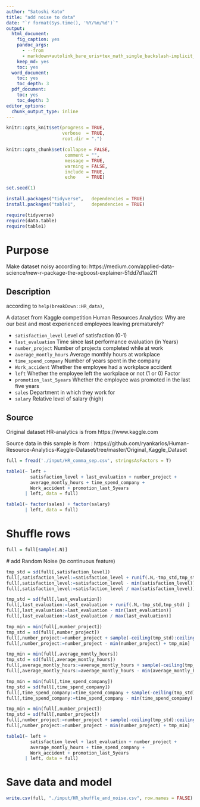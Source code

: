 ```yaml
---
author: "Satoshi Kato"
title: "add noise to data"
date: "`r format(Sys.time(), '%Y/%m/%d')`"
output:
  html_document:
    fig_caption: yes
    pandoc_args:
      - --from
      - markdown+autolink_bare_uris+tex_math_single_backslash-implicit_figures
    keep_md: yes
    toc: yes
  word_document:
    toc: yes
    toc_depth: 3
  pdf_document:
    toc: yes
    toc_depth: 3
editor_options: 
  chunk_output_type: inline
---
```


```r
knitr::opts_knit$set(progress = TRUE, 
                     verbose  = TRUE, 
                     root.dir = ".")

knitr::opts_chunk$set(collapse = FALSE, 
                      comment = "", 
                      message = TRUE, 
                      warning = FALSE, 
                      include = TRUE,
                      echo    = TRUE)

set.seed(1)
```

```r
install.packages("tidyverse",   dependencies = TRUE)
install.packages("table1",      dependencies = TRUE)

```

```r
require(tidyverse)
require(data.table)
require(table1)

```

# Purpose

Make dataset noisy according to: https://medium.com/applied-data-science/new-r-package-the-xgboost-explainer-51dd7d1aa211

## Description

according to `help(breakDown::HR_data)`, 

A dataset from Kaggle competition Human Resources Analytics: Why are our best and most experienced employees leaving prematurely?

* `satisfaction_level` Level of satisfaction (0-1)
* `last_evaluation` Time since last performance evaluation (in Years)
* `number_project` Number of projects completed while at work
* `average_montly_hours` Average monthly hours at workplace
* `time_spend_company` Number of years spent in the company
* `Work_accident` Whether the employee had a workplace accident
* `left` Whether the employee left the workplace or not (1 or 0) Factor
* `promotion_last_5years` Whether the employee was promoted in the last five years
* `sales` Department in which they work for
* `salary` Relative level of salary (high)

## Source

Original dataset HR-analytics is from https://www.kaggle.com

Source data in this sample is from : https://github.com/ryankarlos/Human-Resource-Analytics-Kaggle-Dataset/tree/master/Original_Kaggle_Dataset

```r
full = fread('./input/HR_comma_sep.csv', stringsAsFactors = T)

```

```r
table1(~ left +
         satisfaction_level + last_evaluation + number_project + 
         average_montly_hours + time_spend_company + 
         Work_accident + promotion_last_5years 
       | left, data = full)

```

```r
table1(~ factor(sales) + factor(salary)
       | left, data = full)

```

# Shuffle rows

```r
full = full[sample(.N)]

```
 
 # add Random Noise (to continuous feature)
 
```r

tmp_std = sd(full[,satisfaction_level])
full[,satisfaction_level:=satisfaction_level + runif(.N,-tmp_std,tmp_std)]
full[,satisfaction_level:=satisfaction_level - min(satisfaction_level)]
full[,satisfaction_level:=satisfaction_level / max(satisfaction_level)]

tmp_std = sd(full[,last_evaluation])
full[,last_evaluation:=last_evaluation + runif(.N,-tmp_std,tmp_std) ]
full[,last_evaluation:=last_evaluation - min(last_evaluation)]
full[,last_evaluation:=last_evaluation / max(last_evaluation)]

tmp_min = min(full[,number_project])
tmp_std = sd(full[,number_project])
full[,number_project:=number_project + sample(-ceiling(tmp_std):ceiling(tmp_std),.N, replace=T)]
full[,number_project:=number_project - min(number_project) + tmp_min]

tmp_min = min(full[,average_montly_hours])
tmp_std = sd(full[,average_montly_hours])
full[,average_montly_hours:=average_montly_hours + sample(-ceiling(tmp_std):ceiling(tmp_std),.N, replace=T)]
full[,average_montly_hours:=average_montly_hours - min(average_montly_hours) + tmp_min]

tmp_min = min(full[,time_spend_company])
tmp_std = sd(full[,time_spend_company])
full[,time_spend_company:=time_spend_company + sample(-ceiling(tmp_std):ceiling(tmp_std),.N, replace=T)]
full[,time_spend_company:=time_spend_company - min(time_spend_company) + tmp_min]

tmp_min = min(full[,number_project])
tmp_std = sd(full[,number_project])
full[,number_project:=number_project + sample(-ceiling(tmp_std):ceiling(tmp_std),.N, replace=T)]
full[,number_project:=number_project - min(number_project) + tmp_min]

```

```r
table1(~ left +
         satisfaction_level + last_evaluation + number_project + 
         average_montly_hours + time_spend_company + 
         Work_accident + promotion_last_5years 
       | left, data = full)

```


# Save data and model

```r
write.csv(full, "./input/HR_shuffle_and_noise.csv", row.names = FALSE)

```


